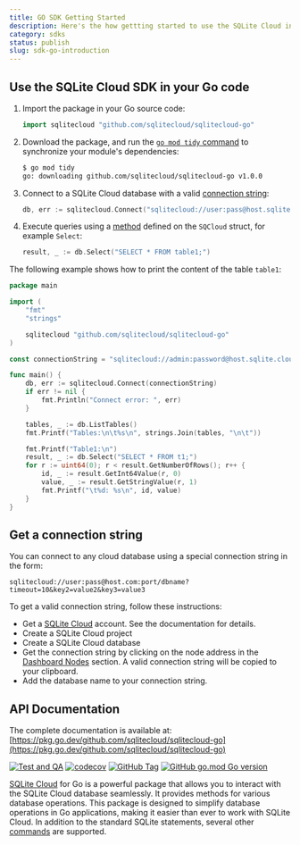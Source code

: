 ```yaml
---
title: GO SDK Getting Started
description: Here's the how gettting started to use the SQLite Cloud in your Go code.
category: sdks
status: publish
slug: sdk-go-introduction
---
```


## Use the SQLite Cloud SDK in your Go code  

1. Import the package in your Go source code:

    ```go
    import sqlitecloud "github.com/sqlitecloud/sqlitecloud-go"
    ```

2. Download the package, and run the [`go mod tidy` command](https://go.dev/ref/mod#go-mod-tidy) to synchronize your module's dependencies:

    ```bash
    $ go mod tidy 
    go: downloading github.com/sqlitecloud/sqlitecloud-go v1.0.0
    ```

3. Connect to a SQLite Cloud database with a valid [connection string](#get-a-connection-string):

    ```go
    db, err := sqlitecloud.Connect("sqlitecloud://user:pass@host.sqlite.cloud:port/dbname")
    ```

4. Execute queries using a [method](#api-documentation) defined on the `SQCloud` struct, for example `Select`:

    ```go
    result, _ := db.Select("SELECT * FROM table1;")
    ```

The following example shows how to print the content of the table `table1`:

```go
package main

import (
    "fmt"
    "strings"

    sqlitecloud "github.com/sqlitecloud/sqlitecloud-go"
)

const connectionString = "sqlitecloud://admin:password@host.sqlite.cloud:8860/dbname.sqlite"

func main() {
    db, err := sqlitecloud.Connect(connectionString)
    if err != nil {
        fmt.Println("Connect error: ", err)
    }

    tables, _ := db.ListTables()
    fmt.Printf("Tables:\n\t%s\n", strings.Join(tables, "\n\t"))

    fmt.Printf("Table1:\n")
    result, _ := db.Select("SELECT * FROM t1;")
    for r := uint64(0); r < result.GetNumberOfRows(); r++ {
        id, _ := result.GetInt64Value(r, 0)
        value, _ := result.GetStringValue(r, 1)
        fmt.Printf("\t%d: %s\n", id, value)
    }
}
```

## Get a connection string

You can connect to any cloud database using a special connection string in the form:

```
sqlitecloud://user:pass@host.com:port/dbname?timeout=10&key2=value2&key3=value3
```

To get a valid connection string, follow these instructions:

- Get a [SQLite Cloud](https://sqlitecloud.io/register) account. See the documentation for details.
- Create a SQLite Cloud project
- Create a SQLite Cloud database
- Get the connection string by clicking on the node address in the [Dashboard Nodes](https://docs.sqlitecloud.io/docs/introduction/nodes) section. A valid connection string will be copied to your clipboard.
- Add the database name to your connection string.

## API Documentation

The complete documentation is available at: [https://pkg.go.dev/github.com/sqlitecloud/sqlitecloud-go](https://pkg.go.dev/github.com/sqlitecloud/sqlitecloud-go)

[![Test and QA](https://github.com/sqlitecloud/sqlitecloud-go/actions/workflows/testing.yaml/badge.svg?branch=main)](https://github.com/sqlitecloud/sqlitecloud-go/actions/workflows/testing.yaml)
[![codecov](https://codecov.io/gh/sqlitecloud/sqlitecloud-go/graph/badge.svg?token=5MAG3G4X01)](https://codecov.io/gh/sqlitecloud/sqlitecloud-go)
[![GitHub Tag](https://img.shields.io/github/v/tag/sqlitecloud/sqlitecloud-go?label=version&link=https%3A%2F%2Fpkg.go.dev%2Fgithub.com%2Fsqlitecloud%2Fsqlitecloud-go)](https://pkg.go.dev/github.com/sqlitecloud/sqlitecloud-go)
[![GitHub go.mod Go version](https://img.shields.io/github/go-mod/go-version/sqlitecloud/sqlitecloud-go?link=https%3A%2F%2Fpkg.go.dev%2Fgithub.com%2Fsqlitecloud%2Fsqlitecloud-go)](https://pkg.go.dev/github.com/sqlitecloud/sqlitecloud-go)

[SQLite Cloud](https://sqlitecloud.io) for Go is a powerful package that allows you to interact with the SQLite Cloud database seamlessly. It provides methods for various database operations. This package is designed to simplify database operations in Go applications, making it easier than ever to work with SQLite Cloud. In addition to the standard SQLite statements, several other [commands](https://docs.sqlitecloud.io/docs/commands) are supported.

